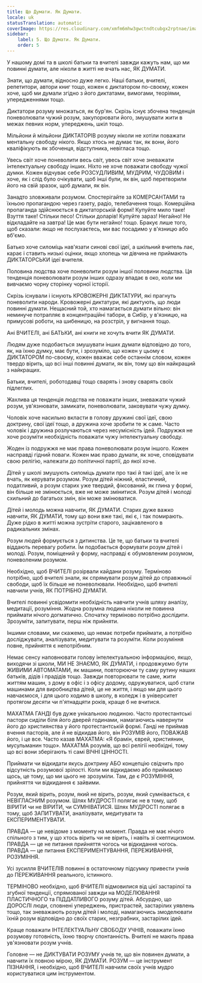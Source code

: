 ```yaml
---
title: Що Думати. Як Думати.
locale: uk
statusTranslation: automatic
coverImage: https://res.cloudinary.com/xmfm6mhw3gwctndtcubgx2rptnae/image/upload/v1740337243/small_cover_educacion_fundamental_a051170f1c.webp
sidebar:
    label: 5. Що Думати. Як Думати.
    order: 5
---
```

У нашому домі та в школі батьки та вчителі завжди кажуть нам, що ми повинні думати, але ніколи в житті не вчать нас, ЯК ДУМАТИ.

Знати, що думати, відносно дуже легко. Наші батьки, вчителі, репетитори, автори книг тощо, кожен є диктатором по-своєму, кожен хоче, щоб ми думали згідно з його диктатами, вимогами, теоріями, упередженнями тощо.

Диктатори розуму множаться, як бур'ян. Скрізь існує збочена тенденція поневолювати чужий розум, закупорювати його, змушувати жити в межах певних норм, упереджень, шкіл тощо.

Мільйони й мільйони ДИКТАТОРІВ розуму ніколи не хотіли поважати ментальну свободу нікого. Якщо хтось не думає так, як вони, його кваліфікують як збоченця, відступника, невігласа тощо.

Увесь світ хоче поневолити весь світ, увесь світ хоче зневажати інтелектуальну свободу інших. Ніхто не хоче поважати свободу чужої думки. Кожен відчуває себе РОЗСУДЛИВИМ, МУДРИМ, ЧУДОВИМ і хоче, як і слід було очікувати, щоб інші були, як він, щоб перетворили його на свій зразок, щоб думали, як він.

Занадто зловживали розумом. Спостерігайте за КОМЕРСАНТАМИ та їхньою пропагандою через газету, радіо, телебачення тощо. Комерційна пропаганда здійснюється в диктаторській формі! Купуйте мило таке! Взуття таке! Стільки песо! Стільки доларів! Купуйте зараз! Негайно! Не відкладайте на завтра! Це має бути негайно! тощо. Бракує лише того, щоб сказали: якщо не послухаєтесь, ми вас посадимо у в'язницю або вб'ємо.

Батько хоче силоміць нав'язати синові свої ідеї, а шкільний вчитель лає, карає і ставить низькі оцінки, якщо хлопець чи дівчина не приймають ДИКТАТОРСЬКИ ідеї вчителя.

Половина людства хоче поневолити розум іншої половини людства. Ця тенденція поневолювати розум інших одразу впадає в око, коли ми вивчаємо чорну сторінку чорної історії.

Скрізь існували і існують КРОВОЖЕРНІ ДИКТАТУРИ, які прагнуть поневолити народи. Кровожерні диктатури, які диктують, що люди повинні думати. Нещасний той, хто намагається думати вільно: він неминуче потрапляє в концентраційні табори, в Сибір, у в'язницю, на примусові роботи, на шибеницю, на розстріл, у вигнання тощо.

Ані ВЧИТЕЛІ, ані БАТЬКИ, ані книги не хочуть вчити ЯК ДУМАТИ.

Людям дуже подобається змушувати інших думати відповідно до того, як, на їхню думку, має бути, і зрозуміло, що кожен у цьому є ДИКТАТОРОМ по-своєму, кожен вважає себе останнім словом, кожен твердо вірить, що всі інші повинні думати, як він, тому що він найкращий з найкращих.

Батьки, вчителі, роботодавці тощо сварять і знову сварять своїх підлеглих.

Жахлива ця тенденція людства не поважати інших, зневажати чужий розум, ув'язнювати, замикати, поневолювати, заковувати чужу думку.

Чоловік хоче насильно вкласти в голову дружині свої ідеї, свою доктрину, свої ідеї тощо, а дружина хоче зробити те ж саме. Часто чоловік і дружина розлучаються через несумісність ідей. Подружжя не хоче розуміти необхідність поважати чужу інтелектуальну свободу.

Жоден із подружжя не має права поневолювати розум іншого. Кожен насправді гідний поваги. Кожен має право думати, як хоче, сповідувати свою релігію, належати до політичної партії, до якої хоче.

Дітей у школі змушують силоміць думати про такі й такі ідеї, але їх не вчать, як керувати розумом. Розум дітей ніжний, еластичний, податливий, а розум старих уже твердий, фіксований, як глина у формі, він більше не змінюється, вже не може змінитися. Розум дітей і молоді схильний до багатьох змін, він може змінюватися.

Дітей і молодь можна навчити, ЯК ДУМАТИ. Старих дуже важко навчити, ЯК ДУМАТИ, тому що вони вже такі, які є, і так помирають. Дуже рідко в житті можна зустріти старого, зацікавленого в радикальних змінах.

Розум людей формується з дитинства. Це те, що батьки та вчителі віддають перевагу робити. Їм подобається формувати розум дітей і молоді. Розум, поміщений у форму, насправді є обумовленим розумом, поневоленим розумом.

Необхідно, щоб ВЧИТЕЛІ розірвали кайдани розуму. Терміново потрібно, щоб вчителі знали, як спрямувати розум дітей до справжньої свободи, щоб їх більше не поневолювали. Необхідно, щоб вчителі навчили учнів, ЯК ПОТРІБНО ДУМАТИ.

Вчителі повинні усвідомити необхідність навчити учнів шляху аналізу, медитації, розуміння. Жодна розумна людина ніколи не повинна приймати нічого догматично. Спочатку терміново потрібно дослідити. Зрозуміти, запитувати, перш ніж прийняти.

Іншими словами, ми скажемо, що немає потреби приймати, а потрібно досліджувати, аналізувати, медитувати та розуміти. Коли розуміння повне, прийняття є непотрібним.

Немає сенсу наповнювати голову інтелектуальною інформацією, якщо, виходячи зі школи, МИ НЕ ЗНАЄМО, ЯК ДУМАТИ, і продовжуємо бути ЖИВИМИ АВТОМАТАМИ, як машини, повторюючи ту саму рутину наших батьків, дідів і прадідів тощо. Завжди повторювати те саме, жити життям машин, з дому в офіс і з офісу додому, одружуватися, щоб стати машинами для виробництва дітей, це не життя, і якщо ми для цього навчаємося, і для цього ходимо в школу, в коледж і в університет протягом десяти чи п'ятнадцяти років, краще б не вчитися.

МАХАТМА ГАНДІ був дуже унікальною людиною. Часто протестантські пастори сиділи біля його дверей годинами, намагаючись навернути його до християнства у його протестантській формі. Ганді не приймав вчення пасторів, але й не відкидав його, він РОЗУМІВ його, ПОВАЖАВ його, і це все. Часто казав МАХАТМА: «Я брамін, єврей, християнин, мусульманин тощо». МАХАТМА розумів, що всі релігії необхідні, тому що всі вони зберігають ті самі ВІЧНІ ЦІННОСТІ.

Приймати чи відкидати якусь доктрину АБО концепцію свідчить про відсутність розумової зрілості. Коли ми відкидаємо або приймаємо щось, це тому, що ми цього не зрозуміли. Там, де є РОЗУМІННЯ, прийняття чи відкидання є зайвими.

Розум, який вірить, розум, який не вірить, розум, який сумнівається, є НЕВІГЛАСНИМ розумом. Шлях МУДРОСТІ полягає не в тому, щоб ВІРИТИ чи не ВІРИТИ, чи СУМНІВАТИСЯ. Шлях МУДРОСТІ полягає в тому, щоб ЗАПИТУВАТИ, аналізувати, медитувати та ЕКСПЕРИМЕНТУВАТИ.

ПРАВДА — це невідоме з моменту на момент. Правда не має нічого спільного з тим, у що хтось вірить чи не вірить, і навіть зі скептицизмом. ПРАВДА — це не питання прийняття чогось чи відкидання чогось. ПРАВДА — це питання ЕКСПЕРИМЕНТУВАННЯ, ПЕРЕЖИВАННЯ, РОЗУМІННЯ.

Усі зусилля ВЧИТЕЛІВ повинні в остаточному підсумку привести учнів до ПЕРЕЖИВАННЯ реального, істинного.

ТЕРМІНОВО необхідно, щоб ВЧИТЕЛІ відмовилися від цієї застарілої та згубної тенденції, спрямованої завжди на МОДЕЛЮВАННЯ ПЛАСТИЧНОГО та ПІДДАТЛИВОГО розуму дітей. Абсурдно, що ДОРОСЛІ люди, сповнені упереджень, пристрастей, застарілих уявлень тощо, так зневажають розум дітей і молоді, намагаючись змоделювати їхній розум відповідно до своїх старих, незграбних, застарілих ідей.

Краще поважати ІНТЕЛЕКТУАЛЬНУ СВОБОДУ УЧНІВ, поважати їхню розумову готовність, їхню творчу спонтанність. Вчителі не мають права ув'язнювати розум учнів.

Головне — не ДИКТУВАТИ РОЗУМУ учнів те, що він повинен думати, а навчити їх повною мірою, ЯК ДУМАТИ. РОЗУМ — це інструмент ПІЗНАННЯ, і необхідно, щоб ВЧИТЕЛІ навчили своїх учнів мудро користуватися цим інструментом.

